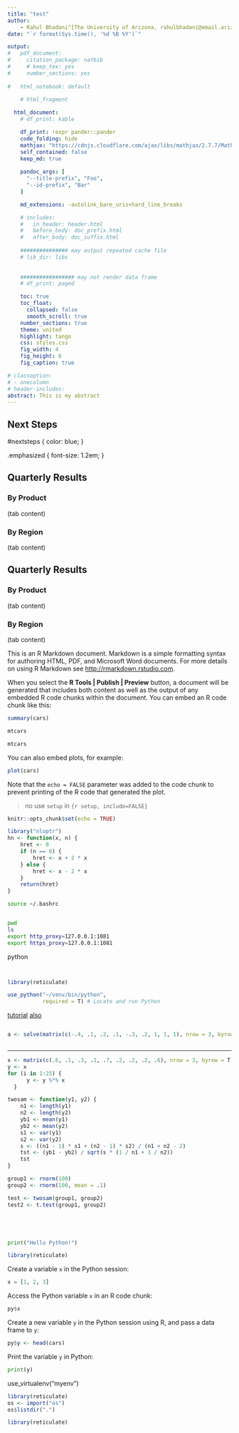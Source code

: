 ```yaml
---
title: "test"
author: 
    - Rahul Bhadani^[The University of Arizona, rahulbhadani@email.arizona.edu]
date: "`r format(Sys.time(), '%d %B %Y')`"

output:
#   pdf_document:
#     citation_package: natbib
#     # keep_tex: yes
#     number_sections: yes
  
#   html_notebook: default
    
    # html_fragment

  html_document:
    # df_print: kable

    df_print: !expr pander::pander 
    code_folding: hide
    mathjax: "https://cdnjs.cloudflare.com/ajax/libs/mathjax/2.7.7/MathJax.js"
    self_contained: false
    keep_md: true
    
    pandoc_args: [
      "--title-prefix", "Foo",
      "--id-prefix", "Bar"
    ]

    md_extensions: -autolink_bare_uris+hard_line_breaks

    # includes:
    #   in_header: header.html
    #   before_body: doc_prefix.html
    #   after_body: doc_suffix.html
    
    ############### may output repeated cache file
    # lib_dir: libs
    
    
    ################# may not render data frame
    # df_print: paged 

    toc: true
    toc_float:
      collapsed: false
      smooth_scroll: true
    number_sections: true
    theme: united
    highlight: tango
    css: styles.css
    fig_width: 4
    fig_height: 6
    fig_caption: true

# classoption:
# - onecolumn
# header-includes:
abstract: This is my abstract
---
```


## Next Steps {#nextsteps .emphasized}
#nextsteps {
   color: blue;
}

.emphasized {
   font-size: 1.2em;
}

## Quarterly Results {.tabset}

### By Product

(tab content)

### By Region

(tab content)

## Quarterly Results {.tabset .tabset-fade .tabset-pills}

### By Product

(tab content)

### By Region

(tab content)

This is an R Markdown document. Markdown is a simple formatting syntax for authoring HTML, PDF, and Microsoft Word documents. For more details on using R Markdown see <http://rmarkdown.rstudio.com>.

When you select the **R Tools | Publish | Preview** button, a document will be generated that includes both content as well as the output of any embedded R code chunks within the document. You can embed an R code chunk like this:

```r
summary(cars)
```

```r
mtcars
```

```r
mtcars
```

You can also embed plots, for example:

```r
plot(cars)
```

Note that the `echo = FALSE` parameter was added to the code chunk to prevent printing of the R code that generated the plot.


> no use `setup` in `{r setup, include=FALSE}`
```r
knitr::opts_chunk$set(echo = TRUE)
```
```r

library("nloptr")
hn <- function(x, n) {
    hret <- 0
    if (n == 0) {
        hret <- x + 2 * x
    } else {
        hret <- x - 2 * x
    }
    return(hret)
}
```

```bash
source ~/.bashrc


pwd
ls
export http_proxy=127.0.0.1:1081
export https_proxy=127.0.0.1:1081
```

{python, engine.path =  "/home/username/anaconda3/envs/virtualenv/bin/python", fig.height = 3, fig.width = 6}
```python





```


```r























```

```r

library(reticulate)

use_python("~/venv/bin/python", 
           required = T) # Locate and run Python
```



[tutorial](https://www.stat.berkeley.edu/~mgoldman/Section0220.pdf)
[also](https://cran.r-project.org/doc/manuals/r-release/R-intro.html#Using-R-interactively)

```r

```
```r
a <- solve(matrix(c(-.4, .1, .2, .1, -.3, .2, 1, 1, 1), nrow = 3, byrow = T), c(0, 0, 1))



```
----

```r
x <- matrix(c(.6, .1, .3, .1, .7, .2, .2, .2, .6), nrow = 3, byrow = T)
y <- x
for (i in 1:25) {
      y <- y %*% x
  }
```


```r
twosam <- function(y1, y2) {
    n1 <- length(y1)
    n2 <- length(y2)
    yb1 <- mean(y1)
    yb2 <- mean(y2)
    s1 <- var(y1)
    s2 <- var(y2)
    s <- ((n1 - 1) * s1 + (n2 - 1) * s2) / (n1 + n2 - 2)
    tst <- (yb1 - yb2) / sqrt(s * (1 / n1 + 1 / n2))
    tst
}

group1 <- rnorm(100)
group2 <- rnorm(100, mean = .1)

test <- twosam(group1, group2)
test2 <- t.test(group1, group2)






```


```python
print("Hello Python!")
```

```r
library(reticulate)
```

Create a variable `x` in the Python session:

```python
x = [1, 2, 3]
```

Access the Python variable `x` in an R code chunk:

```r
py$x
```

Create a new variable `y` in the Python session using R,
and pass a data frame to `y`:

```r
py$y <- head(cars)
```

Print the variable `y` in Python:

```python
print(y)
```
use_virtualenv("myenv")


```r
library(reticulate)
os <- import("os")
os$listdir(".")
```

```r
library(reticulate)

```

